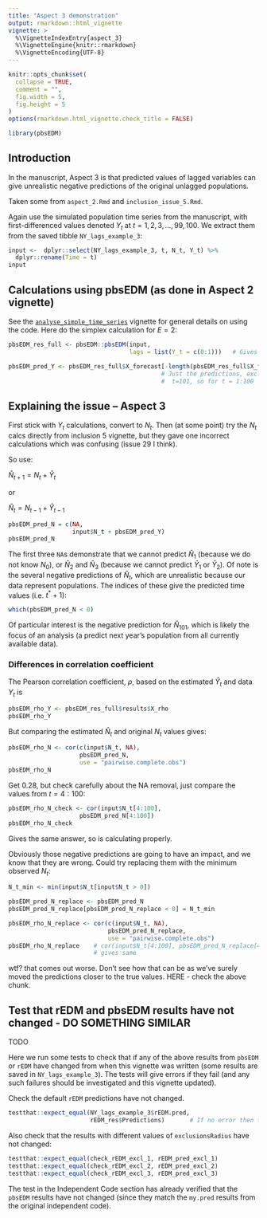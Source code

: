 ```yaml
---
title: "Aspect 3 demonstration"
output: rmarkdown::html_vignette
vignette: >
  %\VignetteIndexEntry{aspect_3}
  %\VignetteEngine{knitr::rmarkdown}
  %\VignetteEncoding{UTF-8}
---
```


```r
knitr::opts_chunk$set(
  collapse = TRUE,
  comment = "",
  fig.width = 5,
  fig.height = 5
)
options(rmarkdown.html_vignette.check_title = FALSE)
```

```r
library(pbsEDM)
```

## Introduction

In the manuscript, Aspect 3 is that predicted values of lagged variables can
give unrealistic negative predictions of the original unlagged populations.

Taken some from `aspect_2.Rmd` and `inclusion_issue_5.Rmd`.

Again use the simulated population time series from the manuscript, with
first-differenced values denoted $Y_t$ at $t = 1, 2, 3, ..., 99, 100$. We
extract them from the saved tibble `NY_lags_example_3`:

```r
input <-  dplyr::select(NY_lags_example_3, t, N_t, Y_t) %>%
  dplyr::rename(Time = t)
input
```

## Calculations using pbsEDM (as done in Aspect 2 vignette)

See the [`analyse_simple_time_series`](analyse_simple_time_series.html) vignette
for general details on using the code. Here do the simplex calculation for $E = 2$:
```r
pbsEDM_res_full <- pbsEDM::pbsEDM(input,
                                  lags = list(Y_t = c(0:1)))   # Gives full calculations

pbsEDM_pred_Y <- pbsEDM_res_full$X_forecast[-length(pbsEDM_res_full$X_forecast)]
                                           # Just the predictions, excluding
                                           #  t=101, so for t = 1:100
```

## Explaining the issue -- Aspect 3

First stick with $Y_t$ calculations, convert to $N_t$. Then (at some point) try
the $N_t$ calcs directly from inclusion 5 vignette, but they gave one incorrect
calculations which was confusing (issue 29 I think).

So use:

$\hat{N}_{t+1} = N_t + \hat{Y}_t$

or

$\hat{N}_{t} = N_{t-1} + \hat{Y}_{t-1}$

```r
pbsEDM_pred_N = c(NA,
                  input$N_t + pbsEDM_pred_Y)
pbsEDM_pred_N
```

The first three `NA`s demonstrate that we cannot predict $\hat{N}_1$ (because we do not know $N_0$), or
$\hat{N}_2$ and $\hat{N}_3$ (because we cannot predict $\hat{Y}_1$ or
$\hat{Y}_2$). Of note is the several negative predictions of $\hat{N}_t$, which
are unrealistic because our data represent populations. The indices of these
give the predicted time values (i.e. $t^* + 1$):
```r
which(pbsEDM_pred_N < 0)
```

Of particular interest is the negative prediction for $\hat{N}_{101}$, which is
likely the focus of an analysis (a predict next year's population from all
currently available data).

### Differences in correlation coefficient

The Pearson correlation coefficient, $\rho$, based on the estimated $\hat{Y}_t$
and data $Y_t$ is
```r
pbsEDM_rho_Y <- pbsEDM_res_full$results$X_rho
pbsEDM_rho_Y
```

But comparing the estimated $\hat{N}_t$ and original $N_t$ values gives:
```r
pbsEDM_rho_N <- cor(c(input$N_t, NA),
                    pbsEDM_pred_N,
                    use = "pairwise.complete.obs")
pbsEDM_rho_N
```

Get 0.28, but check carefully about the NA removal, just compare the values from $t=4:100$:

```r
pbsEDM_rho_N_check <- cor(input$N_t[4:100],
                    pbsEDM_pred_N[4:100])
pbsEDM_rho_N_check
```
Gives the same answer, so is calculating properly.

Obviously those negative predictions are going to have an impact, and we know
that they are wrong. Could try replacing them with the minimum observed $N_t$:

```r
N_t_min <- min(input$N_t[input$N_t > 0])

pbsEDM_pred_N_replace <- pbsEDM_pred_N
pbsEDM_pred_N_replace[pbsEDM_pred_N_replace < 0] = N_t_min

pbsEDM_rho_N_replace <- cor(c(input$N_t, NA),
                            pbsEDM_pred_N_replace,
                            use = "pairwise.complete.obs")
pbsEDM_rho_N_replace    # cor(input$N_t[4:100], pbsEDM_pred_N_replace[4:100])
                        # gives same
```
wtf? that comes out worse. Don't see how that can be as we've surely moved the
predictions closer to the true values. HERE - check the above chunk.




## Test that rEDM and pbsEDM results have not changed - DO SOMETHING SIMILAR

TODO

Here we run some tests to check that if any of the above results from `pbsEDM`
or `rEDM` have changed from when this vignette was written (some results are
saved in `NY_lags_example_3`). The tests will give errors if they fail (and any
such failures should be investigated and this vignette updated).

Check the default `rEDM` predictions have not changed.
```r
testthat::expect_equal(NY_lags_example_3$rEDM.pred,
                       rEDM_res$Predictions)       # If no error then they match
```

Also check that the results with different values of `exclusionsRadius` have not changed:
```r
testthat::expect_equal(check_rEDM_excl_1, rEDM_pred_excl_1)
testthat::expect_equal(check_rEDM_excl_2, rEDM_pred_excl_2)
testthat::expect_equal(check_rEDM_excl_3, rEDM_pred_excl_3)
```

The test in the Independent Code section has already verified that the `pbsEDM`
results have not changed (since they match the `my.pred` results from the original
independent code).
